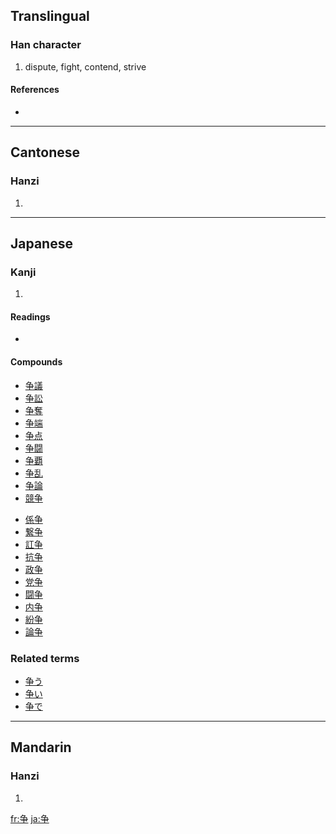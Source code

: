 {{also|爭}}<!-- may be replaced by zh-forms -->
==Translingual==

===Han character===
{{Han char|rn=6|rad=亅|as=05|sn=6|four=|canj=弓尸木 (NSD)}}

# dispute, fight, contend, strive

====References====
* {{Han ref|kx=0137.301|dkj=00236|hdz=10324.120|uh=4E89|ud=20105}}

----

==Cantonese==

===Hanzi===
{{yue-hanzi|jyut=|y=jaang1, jang1}}

# {{defn|Cantonese}}

----

==Japanese==

===Kanji===
{{ja-kanji|grade=4|rs=亅05}}

# {{defn|Japanese}}

====Readings====
* {{ja-readings|on=[[そう]] ([[sō]])|kun=[[あらそう]] ([[争う]], [[arasou]]), [[あらそい]] ([[争い]], [[arasoi]]), [[いかでか]] ([[ikadeka]])}}

====Compounds====
{{top2}}
* [[争議]]
* [[争訟]]
* [[争奪]]
* [[争端]]
* [[争点]]
* [[争闘]]
* [[争覇]]
* [[争乱]]
* [[争論]]
* [[競争]]
{{mid2}}
* [[係争]]
* [[繋争]]
* [[訌争]]
* [[抗争]]
* [[政争]]
* [[党争]]
* [[闘争]]
* [[内争]]
* [[紛争]]
* [[論争]]
{{bottom}}

===Related terms===
* [[争う]]
* [[争い]]
* [[争で]]

----

==Mandarin==

===Hanzi===
{{cmn-hanzi|tra=爭|pin=[[zhēng]] ([[zheng1]]), [[zhèng]] ([[zheng4]])|wg=cheng<sup>1</sup>, cheng<sup>4</sup>}}

# {{defn|Mandarin}}

[[fr:争]]
[[ja:争]]